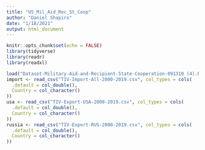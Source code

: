 ```yaml
---
title: "US_Mil_Aid_Rec_St_Coop"
author: "Daniel Shapiro"
date: "1/18/2021"
output: html_document
---
```


```r
knitr::opts_chunk$set(echo = FALSE)
library(tidyverse)
library(readr)
library(readxl)
```

```r
load("Dataset-Military-Aid-and-Recipient-State-Cooperation-091310 (4).RData")
import <- read_csv("TIV-Import-All-2000-2019.csv", col_types = cols(
  .default = col_double(),
  Country = col_character()
))
usa <- read_csv("TIV-Export-USA-2000-2019.csv", col_types = cols(
  .default = col_double(),
  Country = col_character()
))
russia <- read_csv("TIV-Export-RUS-2000-2019.csv", col_types = cols(
  .default = col_double(),
  Country = col_character()
))
```

